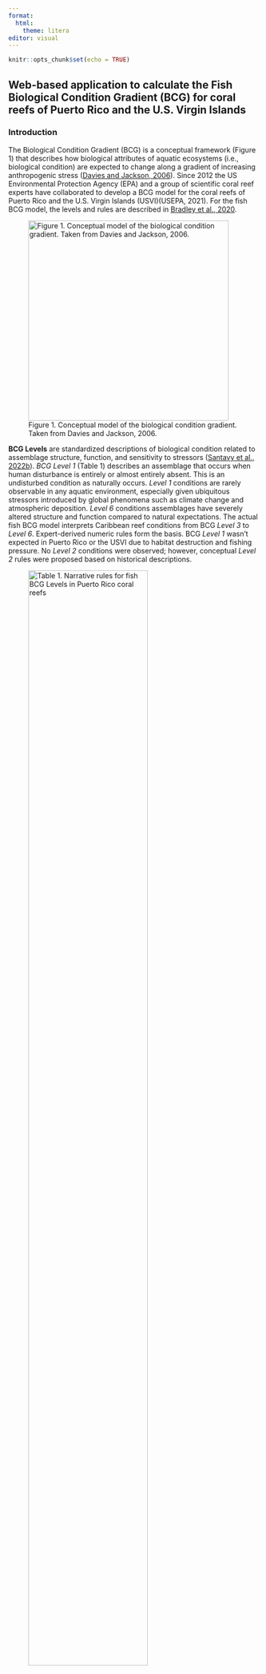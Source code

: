 ```yaml
---
format:
  html: 
    theme: litera
editor: visual
---
```


```r
knitr::opts_chunk$set(echo = TRUE)
```

## Web-based application to calculate the Fish Biological Condition Gradient (BCG) for coral reefs of Puerto Rico and the U.S. Virgin Islands

### Introduction

::: {layout-ncol="2"}
The Biological Condition Gradient (BCG) is a conceptual framework (Figure 1) that describes how biological attributes of aquatic ecosystems (i.e., biological condition) are expected to change along a gradient of increasing anthropogenic stress ([Davies and Jackson, 2006](https://doi.org/10.1016/j.ecolind.2022.108805){target="_blank"}). Since 2012 the US Environmental Protection Agency (EPA) and a group of scientific coral reef experts have collaborated to develop a BCG model for the coral reefs of Puerto Rico and the U.S. Virgin Islands (USVI)(USEPA, 2021). For the fish BCG model, the levels and rules are described in [Bradley et al., 2020](https://doi.org/10.1016/j.marpolbul.2020.111387){target="_blank"}.

![Figure 1. Conceptual model of the biological condition gradient. Taken from Davies and Jackson, 2006.](BCG_model.jpg){width="401"}
:::

**BCG Levels** are standardized descriptions of biological condition related to assemblage structure, function, and sensitivity to stressors ([Santavy et al., 2022b](https://doi.org/10.1016/j.ecolind.2022.108576){target="_blank"}). *BCG Level 1* (Table 1) describes an assemblage that occurs when human disturbance is entirely or almost entirely absent. This is an undisturbed condition as naturally occurs. *Level 1* conditions are rarely observable in any aquatic environment, especially given ubiquitous stressors introduced by global phenomena such as climate change and atmospheric deposition. *Level 6* conditions assemblages have severely altered structure and function compared to natural expectations. The actual fish BCG model interprets Caribbean reef conditions from BCG *Level 3* to *Level 6*. Expert-derived numeric rules form the basis. BCG *Level 1* wasn't expected in Puerto Rico or the USVI due to habitat destruction and fishing pressure. No *Level 2* conditions were observed; however, conceptual *Level 2* rules were proposed based on historical descriptions.

![Table 1. Narrative rules for fish BCG Levels in Puerto Rico coral reefs](narrative_rules.png){width="75%"}

To facilitate the use of the BCG model, a web-based application was developed, which consist of a friendly user interface that allows managers and stakeholders to quickly calculate BCG levels once the field data is made available. For using the fish BCG model in areas outside Puerto Rico and the US Virgin Islands, caution is advised due to varying environmental and fishing pressures. While the model showed promising results in the Florida Keys, discrepancies in biomass metrics suggest the need for location-specific adjustments of model rules, especially considering jurisdictional differences in fishing pressure [(Bradley et al., 2020)](https://doi.org/10.1016/j.marpolbul.2020.111387){target="_blank"}.

### How to use this app

1.  Upload your data

The input data for the fish BCG App must be formatted by filling in the template accessible [here](https://drive.google.com/drive/folders/1NK-roMmX4expx41YB1n3LS23rr94RWgf){target="_blank"}, or using the web app [**BCG DataFormatter**](https://ccri-uprm.shinyapps.io/BCG_Formatter/). This web has specific instructions on how to prepare the data. Once the data has been formatted, load the file through the fish BCG app file browser in the `Upload your data` tab. The data will be previewed so you can verify that it is the correct information. Then, you must identify the data column that includes the source of temporal variation (e.g., year, month) and spatial variation (e.g., Region, subregion, site).

2.  Quality control

After the file is uploaded, running a quality control test on the data from the Quality control tab is recommended. The most critical validation offered by this tool is to verify that all the species reported in the file have BGC attributes and other ecological traits recognized in the [master list](https://drive.google.com/drive/folders/1NK-roMmX4expx41YB1n3LS23rr94RWgf?usp=sharing){target="_blank"}. If species are not included in the master list, it is recommended to **request** <url of issues in final GitHub repository> their inclusion to the App administrator before continuing with the analysis. Other quality control evaluations are the spelling of species names, duplicate sample names, and empty samples.

The validation of scientific names not included in the master list is verified in [WoRMS](https://marinespecies.org/){target="_blank"}. This procedure may take a few minutes. Please be patient and do not start the BCG analysis before the quality control test is finished.

3.  BGC analysis

Go to the BCG results tab to start the analysis; the results are summarized in a table for the sources of spatial and temporal variation indicated in step 1. If several sample units were taken as replicates for each source of variation, averages between the samples will be estimated. The details of the BCG analysis (i.e., application of rules to each site) can be downloaded in `.csv` format for further analysis. In addition to the table, the sites are represented in an interactive map, with colored markers indicating the biological condition of each site.

4.  Other ecological indicators

In addition to the BCG results, this application processes information of interest to describe the fish assemblages. This information is presented in the "Other indicators" tab, specifically: vulnerable species, invasive species, and size-structured abundance distribution for each species.

### Citation

Bradley, P., Jessup, B., Pittman, S. J., Jeffrey, C. F. G., Ault, J. S., Carrubba, L., et al. (2020). Development of a reef fish biological condition gradient model with quantitative decision rules for the protection and restoration of coral reef ecosystems. Marine Pollution Bulletin, 159, 111387. doi: [https://doi.org/10.1016/j.marpolbul.2020.111387](https://doi.org/10.1016/j.marpolbul.2020.111387){target="_blank"}.

Davies, S. P., & Jackson, S. K. (2006). The biological condition gradient: a descriptive model for interpreting change in aquatic ecosystems. Ecological Applications, 16(4), 1251-1266. [doi:https://doi.org/10.1890/1051-0761(2006)016\[1251:TBCGAD\]2.0.CO;2](https://doi.org/10.1890/1051-0761(2006)016%5B1251:TBCGAD%5D2.0.CO;2){target="_blank"}.

USEPA (U.S. Environmental Protection Agency). 2021. The Biological Condition Gradient (BCG) for Puerto Rico and U.S. Virgin Islands Coral Reefs. EPA 822-R-21-007. U.S. Environmental Protection Agency, Office of Water/Office of Science and Technology, Washington, D.C

Santavy, D.L., Jackson, S.K., Jessup, B., Gerritsen, J., Rogers, C., Fisher, W.S., et al. (2022). A biological condition gradient for coral reefs in the US Caribbean Territories: Part I. Coral narrative rules. *Ecological Indicators* 138, 108805. doi: [https://doi.org/10.1016/j.ecolind.2022.108805](https://doi.org/10.1016/j.ecolind.2022.108805){target="_blank"}.

Santavy, D.L., Jackson, S.K., Jessup, B., Horstmann, C., Rogers, C., Weil, E., et al. (2022). A biological condition gradient for Caribbean coral reefs: Part II. Numeric rules using sessile benthic organisms. Ecological Indicators 135, 108576. doi: [https://doi.org/10.1016/j.ecolind.2022.108576](https://doi.org/10.1016/j.ecolind.2022.108576){target="_blank"}.

### Funded by

![](epa.png){width="10%"}![](noaa.jpeg){width="11%"}

### Developed by

![](upr.png){width="10%"}![CCRI-UPR](ccri.png){width="5%"}

This online App was built with [Shiny](https://shiny.rstudio.com/){target="_blank"} and [R](https://www.r-project.org/){target="_blank"}, is hosted at [Shinyapps.io](https://www.shinyapps.io){target="_blank"}, and developed in [github](https://github.com/edlinguerra/BCG_Coral){target="_blank"}. Design and codes by [Edlin Guerra Castro](https://edlinguerra.github.io/){target="_blank"} and [Arturo Sánchez Porras](https://arturosp.github.io/){target="_blank"}

Version 0.1.0 (2024/15/04)
